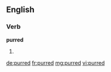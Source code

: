 ==English==

===Verb===
'''purred'''

# {{en-past of|purr}}

[[de:purred]]
[[fr:purred]]
[[mg:purred]]
[[vi:purred]]